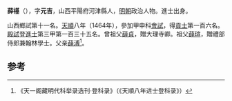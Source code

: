 '''薛禥'''（{{bd|1435年||？}}），字'''元吉'''，山西平陽府河津縣人，[[明朝|明朝]]政治人物。進士出身。

山西鄉試第十一名。[[天顺_(明朝)|天順]]八年（1464年），參加甲申科[[會試|會試]]，得[[貢士|貢士]]第一百六名。[[殿試|殿試]]登[[進士|進士]]第三甲第一百三十五名。曾祖父[[薛貞|薛貞]]，贈大理寺卿。祖父[[薛瑄|薛瑄]]，贈禮部侍郎兼翰林學士。父亲[[薛溥|薛溥]]<ref>《天一阁藏明代科举录选刊·登科录》（《天順八年进士登科录》）</ref>。

==参考==
{{reflist}}
{{明朝人物小作品}}
{{天順八年甲申科殿試金榜}}